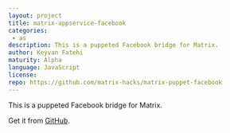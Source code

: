 ```yaml
---
layout: project
title: matrix-appservice-facebook
categories: 
 - as
description: This is a puppeted Facebook bridge for Matrix.
author: Keyvan Fatehi
maturity: Alpha
language: JavaScript
license: 
repo: https://github.com/matrix-hacks/matrix-puppet-facebook
---
```


This is a puppeted Facebook bridge for Matrix.

Get it from [GitHub](https://github.com/kfatehi/matrix-appservice-facebook).


